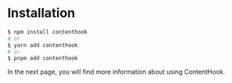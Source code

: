 # Installation
```bash copy
$ npm install contenthook
# or
$ yarn add contenthook
# or
$ pnpm add contenthook
```

In the next page, you will find more information about using ContentHook.